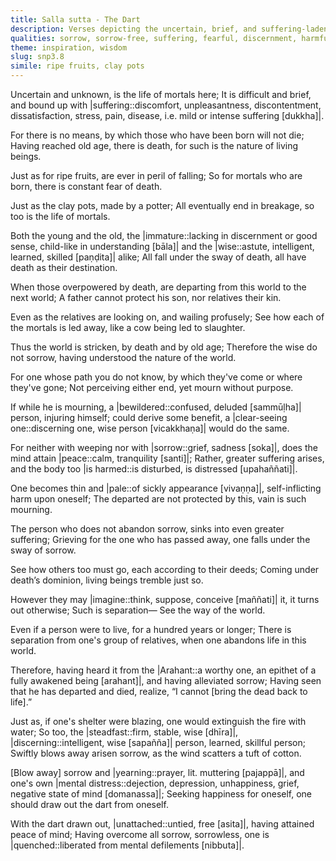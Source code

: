 ```yaml
---
title: Salla sutta - The Dart
description: Verses depicting the uncertain, brief, and suffering-laden nature of mortal life, emphasizing the inevitability of death for all beings, like ripe fruits fated to fall. The Buddha counsels against futile grief and lamentation over the departed, urging the wise to understand the world's relentless course of decay and death.
qualities: sorrow, sorrow-free, suffering, fearful, discernment, harmful, dispassion, liberation
theme: inspiration, wisdom
slug: snp3.8
simile: ripe fruits, clay pots
---
```


Uncertain and unknown,
is the life of mortals here;
It is difficult and brief,
and bound up with |suffering::discomfort, unpleasantness, discontentment, dissatisfaction, stress, pain, disease, i.e. mild or intense suffering [dukkha]|.

For there is no means,
by which those who have been born will not die;
Having reached old age, there is death,
for such is the nature of living beings.

Just as for ripe fruits,
are ever in peril of falling;
So for mortals who are born,
there is constant fear of death.

Just as the clay pots,
made by a potter;
All eventually end in breakage,
so too is the life of mortals.

Both the young and the old,
the |immature::lacking in discernment or good sense, child-like in understanding [bāla]| and the |wise::astute, intelligent, learned, skilled [paṇḍita]| alike;
All fall under the sway of death,
all have death as their destination.

When those overpowered by death,
are departing from this world to the next world;
A father cannot protect his son,
nor relatives their kin.

Even as the relatives are looking on,
and wailing profusely;
See how each of the mortals is led away,
like a cow being led to slaughter.

Thus the world is stricken,
by death and by old age;
Therefore the wise do not sorrow,
having understood the nature of the world.

For one whose path you do not know,
by which they've come or where they've gone;
Not perceiving either end,
yet mourn without purpose.

If while he is mourning,
a |bewildered::confused, deluded [sammūḷha]| person, injuring himself;
could derive some benefit,
a |clear-seeing one::discerning one, wise person [vicakkhaṇa]| would do the same.

For neither with weeping nor with |sorrow::grief, sadness [soka]|,
does the mind attain |peace::calm, tranquility [santi]|;
Rather, greater suffering arises,
and the body too |is harmed::is disturbed, is distressed [upahaññati]|.

One becomes thin and |pale::of sickly appearance [vivaṇṇa]|,
self-inflicting harm upon oneself;
The departed are not protected by this,
vain is such mourning.

The person who does not abandon sorrow,
sinks into even greater suffering;
Grieving for the one who has passed away,
one falls under the sway of sorrow.

See how others too must go,
each according to their deeds;
Coming under death’s dominion,
living beings tremble just so.

However they may |imagine::think, suppose, conceive [maññati]| it,
it turns out otherwise;
Such is separation—
See the way of the world.

Even if a person were to live,
for a hundred years or longer;
There is separation from one's group of relatives,
when one abandons life in this world.

Therefore, having heard it from the |Arahant::a worthy one, an epithet of a fully awakened being [arahant]|,
and having alleviated sorrow;
Having seen that he has departed and died,
realize, “I cannot [bring the dead back to life].”

Just as, if one's shelter were blazing,
one would extinguish the fire with water;
So too, the |steadfast::firm, stable, wise [dhīra]|, |discerning::intelligent, wise [sapañña]| person,
learned, skillful person;
Swiftly blows away arisen sorrow,
as the wind scatters a tuft of cotton.

[Blow away] sorrow and |yearning::prayer, lit. muttering [pajappā]|,
and one's own |mental distress::dejection, depression, unhappiness, grief, negative state of mind [domanassa]|;
Seeking happiness for oneself,
one should draw out the dart from oneself.

With the dart drawn out, |unattached::untied, free [asita]|,
having attained peace of mind;
Having overcome all sorrow,
sorrowless, one is |quenched::liberated from mental defilements [nibbuta]|.